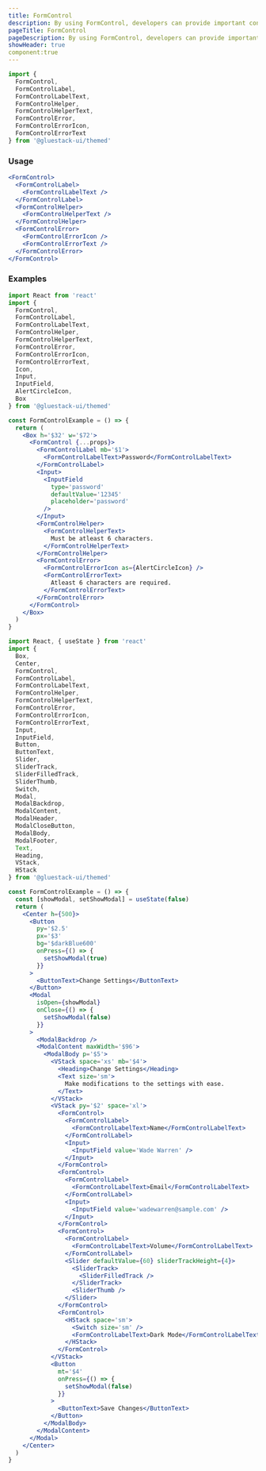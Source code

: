 ```yaml
---
title: FormControl
description: By using FormControl, developers can provide important context to form elements. This context can include whether the element is invalid, disabled, or required.
pageTitle: FormControl
pageDescription: By using FormControl, developers can provide important context to form elements. This context can include whether the element is invalid, disabled, or required.
showHeader: true
component:true
---
```


```jsx
import {
  FormControl,
  FormControlLabel,
  FormControlLabelText,
  FormControlHelper,
  FormControlHelperText,
  FormControlError,
  FormControlErrorIcon,
  FormControlErrorText
} from '@gluestack-ui/themed'
```

### Usage

```jsx
<FormControl>
  <FormControlLabel>
    <FormControlLabelText />
  </FormControlLabel>
  <FormControlHelper>
    <FormControlHelperText />
  </FormControlHelper>
  <FormControlError>
    <FormControlErrorIcon />
    <FormControlErrorText />
  </FormControlError>
</FormControl>
```

### Examples

```jsx
import React from 'react'
import {
  FormControl,
  FormControlLabel,
  FormControlLabelText,
  FormControlHelper,
  FormControlHelperText,
  FormControlError,
  FormControlErrorIcon,
  FormControlErrorText,
  Icon,
  Input,
  InputField,
  AlertCircleIcon,
  Box
} from '@gluestack-ui/themed'

const FormControlExample = () => {
  return (
    <Box h='$32' w='$72'>
      <FormControl {...props}>
        <FormControlLabel mb='$1'>
          <FormControlLabelText>Password</FormControlLabelText>
        </FormControlLabel>
        <Input>
          <InputField
            type='password'
            defaultValue='12345'
            placeholder='password'
          />
        </Input>
        <FormControlHelper>
          <FormControlHelperText>
            Must be atleast 6 characters.
          </FormControlHelperText>
        </FormControlHelper>
        <FormControlError>
          <FormControlErrorIcon as={AlertCircleIcon} />
          <FormControlErrorText>
            Atleast 6 characters are required.
          </FormControlErrorText>
        </FormControlError>
      </FormControl>
    </Box>
  )
}
```

```jsx
import React, { useState } from 'react'
import {
  Box,
  Center,
  FormControl,
  FormControlLabel,
  FormControlLabelText,
  FormControlHelper,
  FormControlHelperText,
  FormControlError,
  FormControlErrorIcon,
  FormControlErrorText,
  Input,
  InputField,
  Button,
  ButtonText,
  Slider,
  SliderTrack,
  SliderFilledTrack,
  SliderThumb,
  Switch,
  Modal,
  ModalBackdrop,
  ModalContent,
  ModalHeader,
  ModalCloseButton,
  ModalBody,
  ModalFooter,
  Text,
  Heading,
  VStack,
  HStack
} from '@gluestack-ui/themed'

const FormControlExample = () => {
  const [showModal, setShowModal] = useState(false)
  return (
    <Center h={500}>
      <Button
        py='$2.5'
        px='$3'
        bg='$darkBlue600'
        onPress={() => {
          setShowModal(true)
        }}
      >
        <ButtonText>Change Settings</ButtonText>
      </Button>
      <Modal
        isOpen={showModal}
        onClose={() => {
          setShowModal(false)
        }}
      >
        <ModalBackdrop />
        <ModalContent maxWidth='$96'>
          <ModalBody p='$5'>
            <VStack space='xs' mb='$4'>
              <Heading>Change Settings</Heading>
              <Text size='sm'>
                Make modifications to the settings with ease.
              </Text>
            </VStack>
            <VStack py='$2' space='xl'>
              <FormControl>
                <FormControlLabel>
                  <FormControlLabelText>Name</FormControlLabelText>
                </FormControlLabel>
                <Input>
                  <InputField value='Wade Warren' />
                </Input>
              </FormControl>
              <FormControl>
                <FormControlLabel>
                  <FormControlLabelText>Email</FormControlLabelText>
                </FormControlLabel>
                <Input>
                  <InputField value='wadewarren@sample.com' />
                </Input>
              </FormControl>
              <FormControl>
                <FormControlLabel>
                  <FormControlLabelText>Volume</FormControlLabelText>
                </FormControlLabel>
                <Slider defaultValue={60} sliderTrackHeight={4}>
                  <SliderTrack>
                    <SliderFilledTrack />
                  </SliderTrack>
                  <SliderThumb />
                </Slider>
              </FormControl>
              <FormControl>
                <HStack space='sm'>
                  <Switch size='sm' />
                  <FormControlLabelText>Dark Mode</FormControlLabelText>
                </HStack>
              </FormControl>
            </VStack>
            <Button
              mt='$4'
              onPress={() => {
                setShowModal(false)
              }}
            >
              <ButtonText>Save Changes</ButtonText>
            </Button>
          </ModalBody>
        </ModalContent>
      </Modal>
    </Center>
  )
}
```
